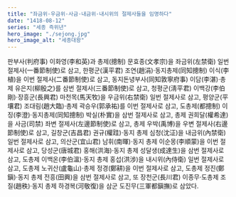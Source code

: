```yaml
---
title: "좌금위·우금위·사금·내금위·내시위의 절제사들을 임명하다"
date: "1418-08-12"
series: "세종 즉위년"
hero_image: "./sejong.jpg"
hero_image_alt: "세종대왕"
---
```


판부사(判府事) 이화영(李和英)과 총제(摠制) 문효종(文孝宗)을 좌금위(左禁衛) 일번 절제사(一番節制使)로 삼고, 한평군(漢平君) 조연(趙涓)·동지총제(同知摠制) 이식(李植)을 이번 절제사(二番節制使)로 삼고, 동지돈녕부사(同知敦寧府事) 이담(李湛)·총제 유은지(柳殷之)를 삼번 절제사(三番節制使)로 삼고, 청평군(淸平君) 이백강(李伯剛)·장흥군(長興君) 마천목(馬天牧)을 우금위(右禁衛) 일번 절제사로 삼고, 평양군(平壤君) 조대림(趙大臨)·총제 곽승우(郭承祐)를 이번 절제사로 삼고, 도총제(都摠制) 이징(李澄)·동지총제(同知摠制) 박실(朴實)을 삼번 절제사로 삼고, 총제 권희달(權希達)을 사금(司禁) 좌변 절제사(左邊節制使)로 삼고, 총제 우박(禹博)을 우변 절제사(右邊節制使)로 삼고, 길창군(吉昌君) 권규(權跬)·동지 총제 심청(沈泟)을 내금위(內禁衛) 일번 절제사로 삼고, 의산군(宜山君) 남휘(南暉)·동지 총제 이순몽(李順蒙)을 이번 절제사로 삼고, 당성군(唐城君) 홍해(洪海)·동지 총제 성달생(成達生)을 삼번 절제사로 삼고, 도총제 이백온(李伯溫)·동지 총제 홍섭(洪涉)을 내시위(內侍衛) 일번 절제사로 삼고, 도총제 노귀산(盧龜山)·총제 정경(鄭耕)을 이번 절제사로 삼고, 도총제 정진(鄭鎭)·동지 총제 전흥(田興)을 삼번 절제사로 삼고, 또 장천군(長川君) 이종무·도총제 조질(趙秩)·동지 총제 하경복(河敬復)을 삼군 도진무(三軍都鎭撫)로 삼았다.
